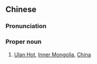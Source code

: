 {{also|乌兰浩特}}
==Chinese==
{{zh-forms|s=乌兰浩特}}

===Pronunciation===
{{zh-pron
|m=Wūlánhàotè
|cat=propn
}}

===Proper noun===
{{zh-proper noun}}

# [[Ulan Hot]], [[Inner Mongolia]], [[China]]

{{zh-cat|Cities}}